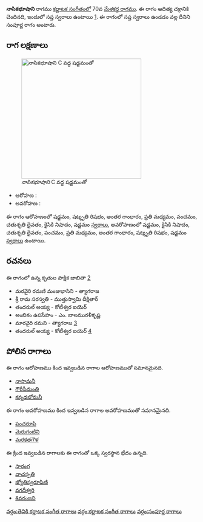 {{Infobox ragam
	| name          	= నాసికభూషాని
	| synonym	    	= 
	| mela          	= 70
	| chakra        	= ఆదిత్య
	| janaka        	= 
	| type          	= సంపూర్ణ
	| arohanam      	= {{svaraC|S|R3|G3|M2|P|D2|N2|S'}} 
	| avarohanam    	= {{svaraC|S'|N2|D2|P|M2|G3|R3|S}}
	| jeeva         	=
	| chhaya        	=
	| nyasa         	=
	| vishesha      	= 
	| equivalent  		= 
}}
{{కర్ణాటక సంగీత రాగాలు}}
'''నాసికభూషాని''' రాగము [[కర్ణాటక సంగీతం]]లో 70వ [[మేళకర్త రాగము]]. ఈ రాగం ఆదిత్య చక్రానికి చెందినది, ఇందులో సప్త స్వరాలు ఉంటాయి [https://en.wikipedia.org/wiki/Melakarta]. ఈ రాగంలో సప్త స్వరాలు ఉండడం వల్ల దీనిని సంపూర్ణ రాగం అంటారు.


==రాగ లక్షణాలు==
[[Image:nasikabhushani_kb2wiki.png|thumb|right|316px|''నాసికభూషాని'' C వద్ద షడ్జమంతో]]

* ఆరోహణ : {{svaraC|S|R3|G3|M2|P|D2|N2|S'}} 
* అవరోహణ : {{svaraC|S'|N2|D2|P|M2|G3|R3|S}}

ఈ రాగం ఆరోహణంలో షడ్జమం, షట్శృతి రిషభం, అంతర గాంధారం, ప్రతి మధ్యమం, పంచమం, చతుశృతి దైవతం, కైసికి నిషాదం, షడ్జమం [[స్వరాలు]], అవరోహణంలో షడ్జమం, కైసికి నిషాదం, చతుశృతి దైవతం, పంచమం, ప్రతి మధ్యమం, అంతర గాంధారం, షట్శృతి రిషభం, షడ్జమం [[స్వరాలు]] ఉంటాయి.

==రచనలు==
ఈ రాగంలో ఉన్న కృతుల పాక్షిక జాబితా [https://github.com/ssrihari/ragavardhini/blob/master/ragas/kritis.psv]
* మరవైరి రమణి మంజుభాసిని - త్యాగరాజ
* శ్రీ రామ సరస్వతి - ముత్తుస్వామి దీక్షితార్
* తందరుల్ అయ్య - కోటీశ్వర ఐయెర్
* అంబికం ఉపసేహం - ఎం. బాలమురళీకృష్ణ
* మారవైరి  రమని - త్యాగరాజ [http://www.karnatik.com/c1235.shtml]
* తందరుల్ అయ్య - కోటీశ్వర ఐయెర్ [http://www.karnatik.com/c1858.shtml]




==పోలిన రాగాలు==
ఈ రాగం ఆరోహణము కింద ఇవ్వబడిన రాగాల ఆరోహణముతో సమానమైనది.
* [[నాసామనీ]]
* [[గౌరీసీమంతి]]
* [[కన్నడబోమనీ]]

ఈ రాగం అవరోహణము కింద ఇవ్వబడిన రాగాల అవరోహణముతో సమానమైనది.
* [[పంచరూపి]]
* [[మెరుగంటిని]]
* [[మరకతగౌళ]]

ఈ క్రింద ఇవ్వబడిన రాగాలకు ఈ రాగంతో ఒక్క స్వరస్థాన భేదం ఉన్నది.
* [[సారంగ]]
* [[వాచస్పతి]]
* [[జ్యోతిస్వరూపిణి]]
* [[వగదీశ్వరి]]
* [[శివరంజని]]



[[వర్గం:తెవికి కర్ణాటక సంగీత రాగాలు]]
[[వర్గం:కర్ణాటక సంగీత రాగాలు]]
[[వర్గం:సంపూర్ణ రాగాలు]]